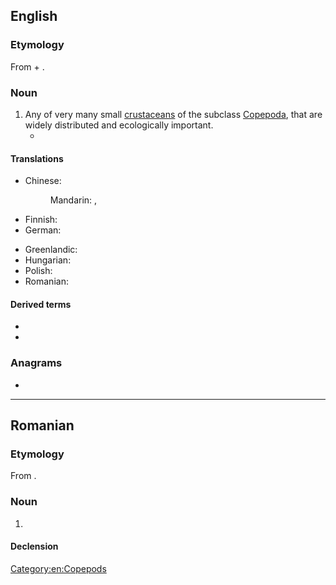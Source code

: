 ==English==
{{wikipedia}}

===Etymology===
{{root|en|ine-pro|*keh₂p-}}
From {{der|en|grc|κώπη||handle}} + {{affix|en|-pod}}.

===Noun===
{{en-noun}}

# Any of very many small [[crustacean]]s of the subclass [[Copepoda]], that are widely distributed and ecologically important.
#*{{quote-book|en|2012|{{w|Caspar Henderson}}|The Book of Barely Imagined Beings|edition=2013|publisher=Granta Books|page=270
|passage=To eat, the whale takes a wide-open gulp of water and closes its jaws to a slit so that as it pushes its tongue forwards and upwards, water is forced through the baleen while the '''copepods''', krill and other animals it likes to eat remain in its mouth.}}

====Translations====
{{trans-top|any of very many small crustaceans, of the subclass Copepoda}}
* Chinese:
*: Mandarin: {{t+|zh|橈足}}, {{t+|zh|桡足|tr=ráozú}}
* Finnish: {{t|fi|hankajalkainen}}
* German: {{t|de|Ruderfußkrebs|m}}
{{trans-mid}}
* Greenlandic: {{t|kl|illeraq}}
* Hungarian: {{t|hu|evezőlábú rákok}}
* Polish: {{t+|pl|widłonóg|m}}
* Romanian: {{t+|ro|copepod|n}}
{{trans-bottom}}

====Derived terms====
* {{l|en|copepodid}}
* {{l|en|copepodite}}

===Anagrams===
* {{anagrams|en|a=cdeoopp|co-opped}}

[[Category:en:Copepods]]

----

==Romanian==

===Etymology===
From {{bor|ro|fr|copépodes}}.

===Noun===
{{ro-noun|n|copepode}}

# {{l|en|copepod}}

====Declension====
{{ro-noun-n}}

{{c|ro|Crustaceans}}
